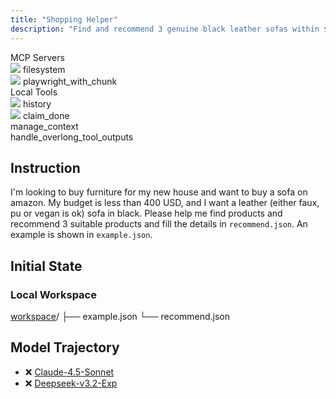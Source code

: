 ```yaml
---
title: "Shopping Helper"
description: "Find and recommend 3 genuine black leather sofas within $200–400 on Amazon."
---
```


<Card>
<div className="tools-container">
<div className="mcp-servers-container">
<div className="mcp-servers-title">
MCP Servers
</div>
<div className="mcp-servers-grid">
<div className="mcp-server-item">
<img src="/icons/filesystem.png" style={{height: "20px", width: "20px", margin: 0, padding: 0, display: 'inline-block'}} />
<span className="mcp-server-name">filesystem</span>
</div>
<div className="mcp-server-item">
<img src="/icons/playwright.png" style={{height: "20px", width: "20px", margin: 0, padding: 0, display: 'inline-block'}} />
<span className="mcp-server-name">playwright_with_chunk</span>
</div>
</div>
</div>
<div className="local-tools-container">
<div className="mcp-servers-title">
Local Tools
</div>
<div className="local-tools-grid">
<div className="local-tool-item">
<img src="/icons/history.png" style={{height: "20px", width: "20px", margin: 0, padding: 0, display: 'inline-block'}} />
<span className="local-tool-name">history</span>
</div>
<div className="local-tool-item">
<img src="/icons/claim_done.png" style={{height: "20px", width: "20px", margin: 0, padding: 0, display: 'inline-block'}} />
<span className="local-tool-name">claim_done</span>
</div>
<div className="local-tool-item">
<Icon icon="bars-progress" size={20} color="#4286f6" />
<span className="local-tool-name">manage_context</span>
</div>
<div className="local-tool-item">
<Icon icon="filter-list" size={20} color="#4286f6" />
<span className="local-tool-name">handle_overlong_tool_outputs</span>
</div>
</div>
</div>
</div>
</Card>








## Instruction

I'm looking to buy furniture for my new house and want to buy a sofa on amazon. My budget is less than 400 USD, and I want a leather (either faux, pu or vegan is ok) sofa in black. Please help me find products and recommend 3 suitable products and fill the details in `recommend.json`. An example is shown in `example.json`.

## Initial State

### Local Workspace

<div className="file-tree">
<a href="https://github.com/hkust-nlp/Toolathlon/tree/main/tasks/finalpool/shopping-helper/initial_workspace">workspace</a>/
├── example.json
└── recommend.json
</div>

 

## Model Trajectory

- ❌ [Claude-4.5-Sonnet](https://toolathlon-traj.xyz/claude-4.5-sonnet_shopping-helper)
- ❌ [Deepseek-v3.2-Exp](https://toolathlon-traj.xyz/deepseek-v3.2-exp_shopping-helper)

